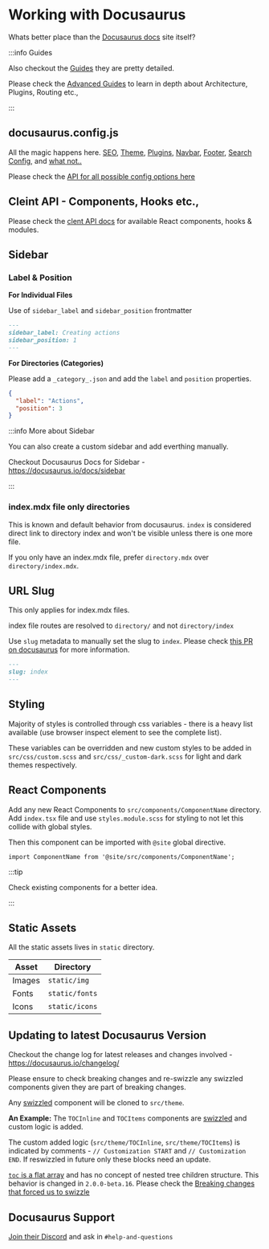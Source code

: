 # Working with Docusaurus

Whats better place than the [Docusaurus docs](https://docusaurus.io/docs) site itself?

:::info Guides

Also checkout the [Guides](https://docusaurus.io/docs/category/guides) they are pretty detailed.

Please check the [Advanced Guides](https://docusaurus.io/docs/advanced) to learn in depth about Architecture, Plugins, Routing etc.,

:::

## docusaurus.config.js

All the magic happens here.
[SEO](https://docusaurus.io/docs/seo),
[Theme](https://docusaurus.io/docs/api/themes),
[Plugins](https://docusaurus.io/docs/api/plugins),
[Navbar](https://docusaurus.io/docs/api/themes/configuration#navbar),
[Footer](https://docusaurus.io/docs/api/themes/configuration#footer-1),
[Search Config](https://docusaurus.io/docs/search#using-algolia-docsearch),
and [what not..](https://docusaurus.io/docs/category/guides)

Please check the [API for all possible config options here](https://docusaurus.io/docs/api/docusaurus-config)

## Cleint API - Components, Hooks etc.,

Please check the [clent API docs](https://docusaurus.io/docs/docusaurus-core) for available React components, hooks & modules.

## Sidebar

### Label & Position

**For Individual Files**

Use of `sidebar_label` and `sidebar_position` frontmatter

```markdown title=graphql/core/actions/create.mdx
---
sidebar_label: Creating actions
sidebar_position: 1
---
```

**For Directories (Categories)**

Please add a `_category_.json` and add the `label` and `position` properties.

```json title=graphql/core/actions/_category_.json
{
  "label": "Actions",
  "position": 3
}
```

:::info More about Sidebar

You can also create a custom sidebar and add everthing manually.

Checkout Docusaurus Docs for Sidebar - https://docusaurus.io/docs/sidebar

:::

### index.mdx file only directories

This is known and default behavior from docusaurus. `index` is considered direct link to directory index and won't be visible unless there is one more file.

If you only have an index.mdx file, prefer `directory.mdx` over `directory/index.mdx`.


## URL Slug

This only applies for index.mdx files.

index file routes are resolved to `directory/` and not `directory/index`

Use `slug` metadata to manually set the slug to `index`. Please check [this PR on docusaurus](https://github.com/facebook/docusaurus/pull/5830) for more information.

```markdown title="graphql/core/actions/index.mdx"
---
slug: index
---
```

## Styling

Majority of styles is controlled through css variables - there is a heavy list available (use browser inspect element to see the complete list).

These variables can be overridden and new custom styles to be added in `src/css/custom.scss` and `src/css/_custom-dark.scss` for light and dark themes respectively.

## React Components

Add any new React Components to `src/components/ComponentName` directory. Add `index.tsx` file and use `styles.module.scss` for styling to not let this collide with global styles.

Then this component can be imported with `@site` global directive.

`import ComponentName from '@site/src/components/ComponentName';`

:::tip

Check existing components for a better idea.

:::


## Static Assets

All the static assets lives in `static` directory.

| Asset    | Directory      |
|----------|----------------|
| Images   | `static/img`   |
| Fonts    | `static/fonts` |
| Icons    | `static/icons` |

## Updating to latest Docusaurus Version

Checkout the change log for latest releases and changes involved - https://docusaurus.io/changelog/

Please ensure to check breaking changes and re-swizzle any swizzled components given they are part of breaking changes.

Any [swizzled](https://docusaurus.io/docs/swizzling) component will be cloned to `src/theme`.

**An Example:**
The `TOCInline` and `TOCItems` components are [swizzled](https://docusaurus.io/docs/swizzling) and custom logic is added.

The custom added logic (`src/theme/TOCInline`, `src/theme/TOCItems`) is indicated by comments - `// Customization START` and `// Customization END`. If reswizzled in future only these blocks need an update.

[`toc` is a flat array](https://docusaurus.io/docs/markdown-features/inline-toc#custom-table-of-contents) and has no concept of nested tree children structure. This behavior is changed in `2.0.0-beta.16`.
Please check the [Breaking changes that forced us to swizzle](https://docusaurus.io/changelog/2.0.0-beta.16#-breaking-change)


## Docusaurus Support

[Join their Discord](https://discordapp.com/invite/docusaurus) and ask in `#help-and-questions`
